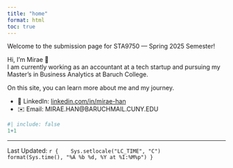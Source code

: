 ```yaml
---
title: "home"
format: html
toc: true
---
```


Welcome to the submission page for STA9750 — Spring 2025 Semester!


Hi, I’m Mirae 👋  
I am currently working as an accountant at a tech startup and pursuing my Master’s in Business Analytics at Baruch College.  

On this site, you can learn more about me and my journey.  

- 💼 LinkedIn: [linkedin.com/in/mirae-han](https://www.linkedin.com/in/miraehan/)  
- ✉️ Email: MIRAE.HAN@BARUCHMAIL.CUNY.EDU  







```r
#| include: false
1+1
```
--------------
Last Updated: `r { 
  Sys.setlocale("LC_TIME", "C")
  format(Sys.time(), "%A %b %d, %Y at %I:%M%p")
}`